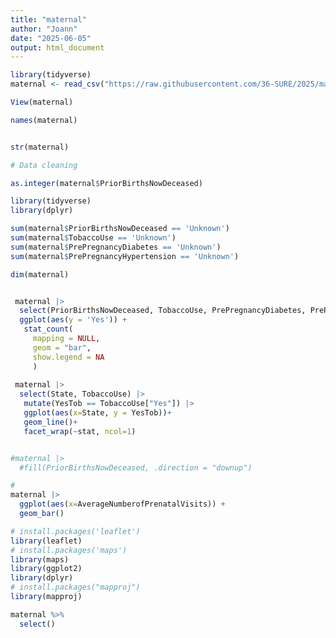 ```yaml
---
title: "maternal"
author: "Joann"
date: "2025-06-05"
output: html_document
---
```


```r
library(tidyverse)
maternal <- read_csv("https://raw.githubusercontent.com/36-SURE/2025/main/data/maternal.csv")

```

```r

View(maternal)

```

```r

names(maternal)


str(maternal)

```
```r

# Data cleaning

as.integer(maternal$PriorBirthsNowDeceased)

```

```r

library(tidyverse)
library(dplyr)

sum(maternal$PriorBirthsNowDeceased == 'Unknown')
sum(maternal$TobaccoUse == 'Unknown')
sum(maternal$PrePregnancyDiabetes == 'Unknown')
sum(maternal$PrePregnancyHypertension == 'Unknown')

dim(maternal)


 maternal |>
  select(PriorBirthsNowDeceased, TobaccoUse, PrePregnancyDiabetes, PrePregnancyHypertension) |>
  ggplot(aes(y = 'Yes')) +
   stat_count(
     mapping = NULL,
     geom = "bar",
     show.legend = NA
     )
 
 maternal |>
  select(State, TobaccoUse) |>
   mutate(YesTob == TobaccoUse["Yes"]) |>
   ggplot(aes(x=State, y = YesTob))+
   geom_line()+
   facet_wrap(~stat, ncol=1)


#maternal |>
  #fill(PriorBirthsNowDeceased, .direction = "downup")

```

```r

# 
maternal |>
  ggplot(aes(x=AverageNumberofPrenatalVisits)) +
  geom_bar()

```



```r

# install.packages('leaflet')
library(leaflet)
# install.packages('maps')
library(maps)
library(ggplot2)
library(dplyr)
# install.packages("mapproj")
library(mapproj)

```

```r


maternal %>% 
  select()

```



